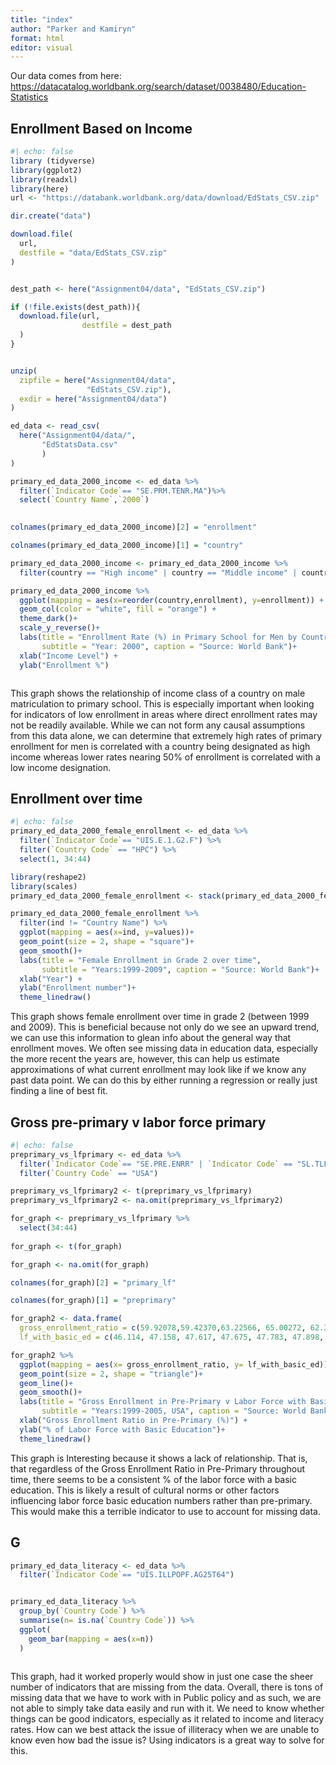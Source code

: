 ```yaml
---
title: "index"
author: "Parker and Kamiryn"
format: html
editor: visual
---
```


Our data comes from here: <https://datacatalog.worldbank.org/search/dataset/0038480/Education-Statistics>

## Enrollment Based on Income

```r
#| echo: false
library (tidyverse)
library(ggplot2)
library(readxl)
library(here)
url <- "https://databank.worldbank.org/data/download/EdStats_CSV.zip"

dir.create("data")

download.file(
  url, 
  destfile = "data/EdStats_CSV.zip"
)


dest_path <- here("Assignment04/data", "EdStats_CSV.zip")

if (!file.exists(dest_path)){
  download.file(url, 
                destfile = dest_path
  )
}


unzip(
  zipfile = here("Assignment04/data", 
                 "EdStats_CSV.zip"), 
  exdir = here("Assignment04/data")
)

ed_data <- read_csv(
  here("Assignment04/data/", 
       "EdStatsData.csv"
       )
)

primary_ed_data_2000_income <- ed_data %>%
  filter(`Indicator Code`== "SE.PRM.TENR.MA")%>%
  select(`Country Name`,`2000`)

  
colnames(primary_ed_data_2000_income)[2] = "enrollment"

colnames(primary_ed_data_2000_income)[1] = "country"

primary_ed_data_2000_income <- primary_ed_data_2000_income %>%
  filter(country == "High income" | country == "Middle income" | country =="Low income")

primary_ed_data_2000_income %>%
  ggplot(mapping = aes(x=reorder(country,enrollment), y=enrollment)) +
  geom_col(color = "white", fill = "orange") +
  theme_dark()+
  scale_y_reverse()+
  labs(title = "Enrollment Rate (%) in Primary School for Men by Country Income Level",
       subtitle = "Year: 2000", caption = "Source: World Bank")+
  xlab("Income Level") +
  ylab("Enrollment %") 



```

This graph shows the relationship of income class of a country on male matriculation to primary school. This is especially important when looking for indicators of low enrollment in areas where direct enrollment rates may not be readily available. While we can not form any causal assumptions from this data alone, we can determine that extremely high rates of primary enrollment for men is correlated with a country being designated as high income whereas lower rates nearing 50% of enrollment is correlated with a low income designation.\

## Enrollment over time

```r
#| echo: false
primary_ed_data_2000_female_enrollment <- ed_data %>%
  filter(`Indicator Code`== "UIS.E.1.G2.F") %>%
  filter(`Country Code` == "HPC") %>%
  select(1, 34:44)

library(reshape2)
library(scales)
primary_ed_data_2000_female_enrollment <- stack(primary_ed_data_2000_female_enrollment)

primary_ed_data_2000_female_enrollment %>%
  filter(ind != "Country Name") %>%
  ggplot(mapping = aes(x=ind, y=values))+
  geom_point(size = 2, shape = "square")+
  geom_smooth()+
  labs(title = "Female Enrollment in Grade 2 over time",
       subtitle = "Years:1999-2009", caption = "Source: World Bank")+
  xlab("Year") +
  ylab("Enrollment number")+
  theme_linedraw()
```

This graph shows female enrollment over time in grade 2 (between 1999 and 2009). This is beneficial because not only do we see an upward trend, we can use this information to glean info about the general way that enrollment moves. We often see missing data in education data, especially the more recent the years are, however, this can help us estimate approximations of what current enrollment may look like if we know any past data point. We can do this by either running a regression or really just finding a line of best fit.

## Gross pre-primary v labor force primary

```r
#| echo: false
preprimary_vs_lfprimary <- ed_data %>%
  filter(`Indicator Code`== "SE.PRE.ENRR" | `Indicator Code` == "SL.TLF.BASC.ZS") %>%
  filter(`Country Code` == "USA")

preprimary_vs_lfprimary2 <- t(preprimary_vs_lfprimary)
preprimary_vs_lfprimary2 <- na.omit(preprimary_vs_lfprimary2)

for_graph <- preprimary_vs_lfprimary %>%
  select(34:44)
  
for_graph <- t(for_graph)

for_graph <- na.omit(for_graph)

colnames(for_graph)[2] = "primary_lf" 

colnames(for_graph)[1] = "preprimary"

for_graph2 <- data.frame(
  gross_enrollment_ratio = c(59.92078,59.42370,63.22566, 65.00272, 62.32440, 64.89574, 72.06403),
  lf_with_basic_ed = c(46.114, 47.158, 47.617, 47.675, 47.783, 47.898, 47.891))

for_graph2 %>%
  ggplot(mapping = aes(x= gross_enrollment_ratio, y= lf_with_basic_ed))+
  geom_point(size = 2, shape = "triangle")+
  geom_line()+
  geom_smooth()+
  labs(title = "Gross Enrollment in Pre-Primary v Labor Force with Basic Education",
       subtitle = "Years:1999-2005, USA", caption = "Source: World Bank")+
  xlab("Gross Enrollment Ratio in Pre-Primary (%)") +
  ylab("% of Labor Force with Basic Education")+
  theme_linedraw()

```

This graph is Interesting because it shows a lack of relationship. That is, that regardless of the Gross Enrollment Ratio in Pre-Primary throughout time, there seems to be a consistent % of the labor force with a basic education. This is likely a result of cultural norms or other factors influencing labor force basic education numbers rather than pre-primary. This would make this a terrible indicator to use to account for missing data.

## G

```r

primary_ed_data_literacy <- ed_data %>%
  filter(`Indicator Code`== "UIS.ILLPOPF.AG25T64")


primary_ed_data_literacy %>%
  group_by(`Country Code`) %>%
  summarise(n= is.na(`Country Code`)) %>%
  ggplot(
    geom_bar(mapping = aes(x=n))
  )



```

This graph, had it worked properly would show in just one case the sheer number of indicators that are missing from the data. Overall, there is tons of missing data that we have to work with in Public policy and as such, we are not able to simply take data easily and run with it. We need to know whether things can be good indicators, especially as it related to income and literacy rates. How can we best attack the issue of illiteracy when we are unable to know even how bad the issue is? Using indicators is a great way to solve for this.
